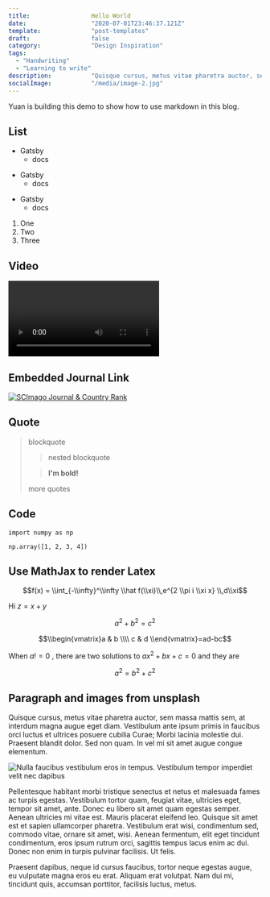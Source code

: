 ```yaml
---
title:                 Hello World
date:                  "2020-07-01T23:46:37.121Z"
template:              "post-templates"
draft:                 false
category:              "Design Inspiration"
tags:
  - "Handwriting"
  - "Learning to write"
description:           "Quisque cursus, metus vitae pharetra auctor, sem massa mattis sem, at interdum magna augue eget diam. Vestibulum ante ipsum primis in faucibus orci luctus et ultrices posuere cubilia Curae; Morbi lacinia molestie dui. Praesent blandit dolor. Sed non quam. In vel mi sit amet augue congue elementum."
socialImage:           "/media/image-2.jpg"
---
```


Yuan is building this demo to show how to use markdown in this blog.

## List

* Gatsby
  * docs
- Gatsby
  - docs
+ Gatsby
  + docs

1. One
1. Two
1. Three

## Video



<Video
  videoSrcURL="https://www.youtube.com/embed/75JHJ45Le0c"
  videoTitle="Official Music Video on YouTube"
/>

## Embedded Journal Link

<a href="https://www.scimagojr.com/journalsearch.php?q=23833&amp;tip=sid&amp;exact=no" title="SCImago Journal &amp; Country Rank"><img border="0" src="https://www.scimagojr.com/journal_img.php?id=23833" alt="SCImago Journal &amp; Country Rank"  /></a>


## Quote

> blockquote
>
> > nested blockquote
>
> > **I'm bold!**
>
> more quotes

## Code

```
import numpy as np

np.array([1, 2, 3, 4])
```



## Use MathJax to render Latex


$$f(x) = \\int_{-\\infty}^\\infty
    \\hat f(\\xi)\\,e^{2 \\pi i \\xi x}
    \\,d\\xi$$

Hi
$z = x + y$

$$a^2 + b^2 = c^2$$

$$\\begin{vmatrix}a & b \\\\
c & d
\\end{vmatrix}=ad-bc$$

When $a != 0$ , there are two solutions to $ax^2 + bx + c = 0$ and
they are

$$ a^2 = b^2 + c^2 $$

## Paragraph and images from unsplash

Quisque cursus, metus vitae pharetra auctor, sem massa mattis sem, at interdum magna augue eget diam. Vestibulum ante ipsum primis in faucibus orci luctus et ultrices posuere cubilia Curae; Morbi lacinia molestie dui. Praesent blandit dolor. Sed non quam. In vel mi sit amet augue congue elementum.

![Nulla faucibus vestibulum eros in tempus. Vestibulum tempor imperdiet velit nec dapibus](https://source.unsplash.com/collection/1353730/1600x900)

Pellentesque habitant morbi tristique senectus et netus et malesuada fames ac turpis egestas. Vestibulum tortor quam, feugiat vitae, ultricies eget, tempor sit amet, ante. Donec eu libero sit amet quam egestas semper. Aenean ultricies mi vitae est. Mauris placerat eleifend leo. Quisque sit amet est et sapien ullamcorper pharetra. Vestibulum erat wisi, condimentum sed, commodo vitae, ornare sit amet, wisi. Aenean fermentum, elit eget tincidunt condimentum, eros ipsum rutrum orci, sagittis tempus lacus enim ac dui. Donec non enim in turpis pulvinar facilisis. Ut felis.

Praesent dapibus, neque id cursus faucibus, tortor neque egestas augue, eu vulputate magna eros eu erat. Aliquam erat volutpat. Nam dui mi, tincidunt quis, accumsan porttitor, facilisis luctus, metus.
